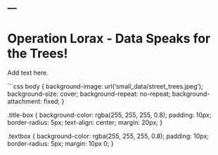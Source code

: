 ---
---

<div class="title-box">
  <h1>Operation Lorax - Data Speaks for the Trees!</h1>
</div>

<div class="textbox">
  Add text here.
</div>

```css
body {
  background-image: url('small_data/street_trees.jpeg');
  background-size: cover; 
  background-repeat: no-repeat;
  background-attachment: fixed; 
}

.title-box {
  background-color: rgba(255, 255, 255, 0.8);
  padding: 10px;
  border-radius: 5px;
  text-align: center;
  margin: 20px;
}

.textbox {
  background-color: rgba(255, 255, 255, 0.8);
  padding: 10px;
  border-radius: 5px;
  margin: 10px 0;
}